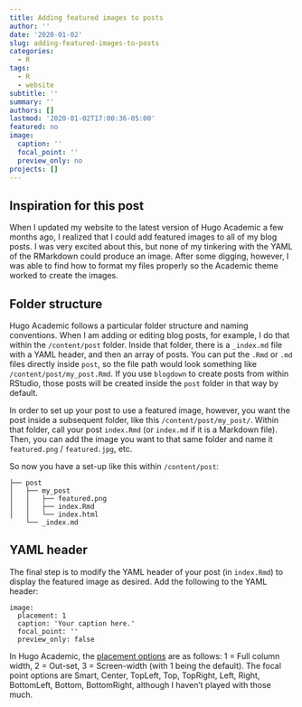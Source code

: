 ```yaml
---
title: Adding featured images to posts
author: ''
date: '2020-01-02'
slug: adding-featured-images-to-posts
categories:
  - R
tags:
  - R
  - website
subtitle: ''
summary: ''
authors: []
lastmod: '2020-01-02T17:00:36-05:00'
featured: no
image:
  caption: ''
  focal_point: ''
  preview_only: no
projects: []
---
```


## Inspiration for this post

When I updated my website to the latest version of Hugo Academic a few months ago, I realized that I could add featured images to all of my blog posts. I was very excited about this, but none of my tinkering with the YAML of the RMarkdown could produce an image. After some digging, however, I was able to find how to format my files properly so the Academic theme worked to create the images.

## Folder structure

Hugo Academic follows a particular folder structure and naming conventions. When I am adding or editing blog posts, for example, I do that within the `/content/post` folder. Inside that folder, there is a `_index.md` file with a YAML header, and then an array of posts. You can put the `.Rmd` or `.md` files directly inside `post`, so the file path would look something like `/content/post/my_post.Rmd`. If you use `blogdown` to create posts from within RStudio, those posts will be created inside the `post` folder in that way by default.

In order to set up your post to use a featured image, however, you want the post inside a subsequent folder, like this `/content/post/my_post/`. Within that folder, call your post `index.Rmd` (or `index.md` if it is a Markdown file). Then, you can add the image you want to that same folder and name it `featured.png` / `featured.jpg`, etc.

So now you have a set-up like this within `/content/post`:

```
├── post
│   ├── my_post
│   │   ├── featured.png
│   │   ├── index.Rmd
│   │   └── index.html
    └── _index.md
```

## YAML header

The final step is to modify the YAML header of your post (in `index.Rmd`) to display the featured image as desired. Add the following to the YAML header:

```
image:
  placement: 1
  caption: 'Your caption here.'
  focal_point: ''
  preview_only: false
```
In Hugo Academic, the [placement options](https://github.com/gcushen/hugo-academic/issues/1175) are as follows: 1 = Full column width, 2 = Out-set, 3 = Screen-width (with 1 being the default). The focal point options are Smart, Center, TopLeft, Top, TopRight, Left, Right, BottomLeft, Bottom, BottomRight, although I haven't played with those much.